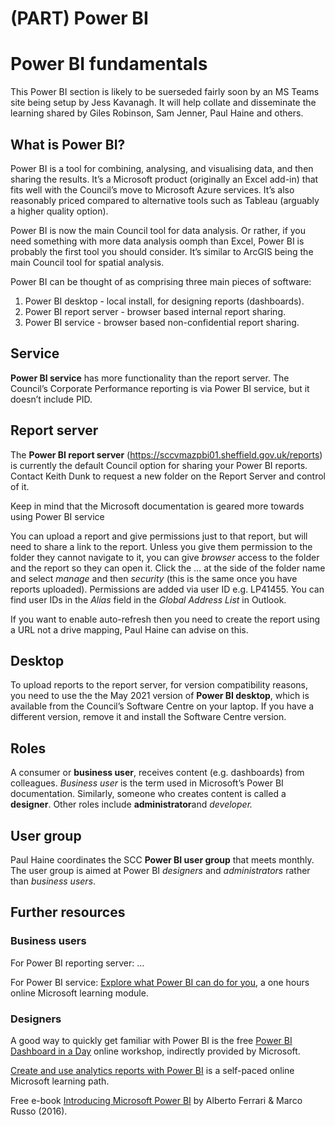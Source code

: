 # (PART) Power BI {.unnumbered}

# Power BI fundamentals

This Power BI section is likely to be suerseded fairly soon by an MS Teams site being setup by Jess Kavanagh. It will help collate and disseminate the learning shared by Giles Robinson, Sam Jenner, Paul Haine and others.

## What is Power BI?

Power BI is a tool for combining, analysing, and visualising data, and then sharing the results. It's a Microsoft product (originally an Excel add-in) that fits well with the Council's move to Microsoft Azure services. It's also reasonably priced compared to alternative tools such as Tableau (arguably a higher quality option).

Power BI is now the main Council tool for data analysis. Or rather, if you need something with more data analysis oomph than Excel, Power BI is probably the first tool you should consider. It's similar to ArcGIS being the main Council tool for spatial analysis.

Power BI can be thought of as comprising three main pieces of software:

1.  Power BI desktop - local install, for designing reports (dashboards).
2.  Power BI report server - browser based internal report sharing.
3.  Power BI service - browser based non-confidential report sharing.

## Service

**Power BI service** has more functionality than the report server. The Council's Corporate Performance reporting is via Power BI service, but it doesn't include PID.

## Report server

The **Power BI report server** (<https://sccvmazpbi01.sheffield.gov.uk/reports>) is currently the default Council option for sharing your Power BI reports. Contact Keith Dunk to request a new folder on the Report Server and control of it.

Keep in mind that the Microsoft documentation is geared more towards using Power BI service

You can upload a report and give permissions just to that report, but will need to share a link to the report. Unless you give them permission to the folder they cannot navigate to it, you can give *browser* access to the folder and the report so they can open it. Click the ... at the side of the folder name and select *manage* and then *security* (this is the same once you have reports uploaded). Permissions are added via user ID e.g. LP41455. You can find user IDs in the *Alias* field in the *Global Address List* in Outlook.

If you want to enable auto-refresh then you need to create the report using a URL not a drive mapping, Paul Haine can advise on this.

## Desktop

To upload reports to the report server, for version compatibility reasons, you need to use the the May 2021 version of **Power BI desktop**, which is available from the Council's Software Centre on your laptop. If you have a different version, remove it and install the Software Centre version.

## Roles

A consumer or **business user**, receives content (e.g. dashboards) from colleagues. *Business user* is the term used in Microsoft's Power BI documentation. Similarly, someone who creates content is called a **designer**. Other roles include **administrator**and *developer.*

## User group

Paul Haine coordinates the SCC **Power BI user group** that meets monthly. The user group is aimed at Power BI *designers* and *administrators* rather than *business users*.

## Further resources

### Business users

For Power BI reporting server: ...

For Power BI service: [Explore what Power BI can do for you](https://docs.microsoft.com/en-gb/learn/modules/explore-power-bi-service/), a one hours online Microsoft learning module.

### Designers

A good way to quickly get familiar with Power BI is the free [Power BI Dashboard in a Day](https://powerbi.microsoft.com/en-us/diad/) online workshop, indirectly provided by Microsoft.

[Create and use analytics reports with Power BI](https://docs.microsoft.com/en-us/learn/paths/create-use-analytics-reports-power-bi/) is a self-paced online Microsoft learning path.

Free e-book [Introducing Microsoft Power BI](https://download.microsoft.com/download/0/8/1/0816F8D1-D1A5-4F60-9AF5-BC91E18D6D64/Microsoft_Press_ebook_Introducing_Power_BI_PDF_mobile.pdf) by Alberto Ferrari & Marco Russo (2016).

